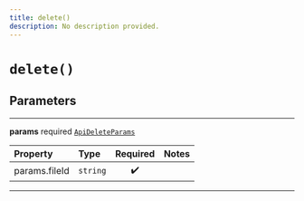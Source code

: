 ```yaml
---
title: delete()
description: No description provided.
---
```


# `delete()`

## Parameters

---

**params** <span className="optional-status">required</span> [`ApiDeleteParams`](/reference/javascript/storage/types/api-delete-params)

| Property                                          | Type     | Required | Notes |
| :------------------------------------------------ | :------- | :------: | :---- |
| <span className="light-grey">params.</span>fileId | `string` |    ✔️    |       |

---
